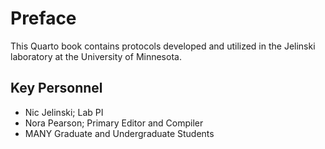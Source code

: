 # Preface {.unnumbered}

This Quarto book contains protocols developed and utilized in the Jelinski laboratory at the University of Minnesota.

## Key Personnel

-   Nic Jelinski; Lab PI
-   Nora Pearson; Primary Editor and Compiler
-   MANY Graduate and Undergraduate Students